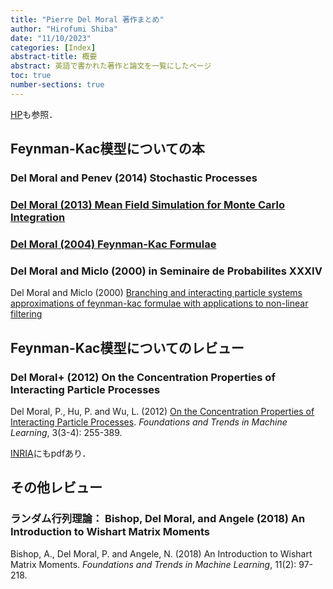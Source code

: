 ```yaml
---
title: "Pierre Del Moral 著作まとめ"
author: "Hirofumi Shiba"
date: "11/10/2023"
categories: [Index]
abstract-title: 概要
abstract: 英語で書かれた著作と論文を一覧にしたページ
toc: true
number-sections: true
---
```


[HP](https://people.bordeaux.inria.fr/pierre.delmoral/publications-books.html)も参照．

## Feynman-Kac模型についての本

### Del Moral and Penev (2014) Stochastic Processes

### [Del Moral (2013) Mean Field Simulation for Monte Carlo Integration](https://162348.github.io/posts/2023-11-9/)

### [Del Moral (2004) Feynman-Kac Formulae](https://162348.github.io/posts/2023-11-8/)

### Del Moral and Miclo (2000) in Seminaire de Probabilites XXXIV

Del Moral and Miclo (2000) [Branching and interacting particle systems approximations of feynman-kac formulae with applications to non-linear filtering](https://link.springer.com/chapter/10.1007/BFb0103798)

## Feynman-Kac模型についてのレビュー

### Del Moral+ (2012) On the Concentration Properties of Interacting Particle Processes

Del Moral, P., Hu, P. and Wu, L. (2012) [On the Concentration Properties of Interacting Particle Processes](https://www.nowpublishers.com/article/Details/MAL-026). *Foundations and Trends in Machine Learning*, 3(3-4): 255-389.

[INRIA](https://inria.hal.science/file/index/docid/607965/filename/RR-7677.pdf)にもpdfあり．

## その他レビュー

### ランダム行列理論： Bishop, Del Moral, and Angele (2018) An Introduction to Wishart Matrix Moments

Bishop, A., Del Moral, P. and Angele, N. (2018) An Introduction to Wishart Matrix Moments. *Foundations and Trends in Machine Learning*, 11(2): 97-218.